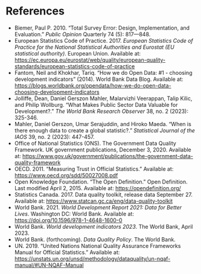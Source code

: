 # References {.unnumbered}

- Biemer, Paul P. 2010. “Total Survey Error: Design, Implementation, and Evaluation.” *Public Opinion* Quarterly 74 (5): 817—848.
- European Statistics Code of Practice. 2017. *European Statistics Code of Practice for the National Statistical Authorities and Eurostat (EU statistical authority)*. European Union. Available at: <a href="https://ec.europa.eu/eurostat/web/quality/european-quality-standards/european-statistics-code-of-practice" target="_blank">https://ec.europa.eu/eurostat/web/quality/european-quality-standards/european-statistics-code-of-practice</a>
- Fantom, Neil and Khokhar, Tariq. "How we do Open Data: #1 - choosing development indicators” (2014). World Bank Data Blog. Available at: <a href="https://blogs.worldbank.org/opendata/how-we-do-open-data-choosing-development-indicators" target="_blank">https://blogs.worldbank.org/opendata/how-we-do-open-data-choosing-development-indicators</a>
- Jolliffe, Dean, Daniel Gerszon Mahler, Malarvizhi Veerappan, Talip Kilic, and Philip Wollburg. "What Makes Public Sector Data Valuable for Development?." *The World Bank Research Observer* 38, no. 2 (2023): 325-346.
- Mahler, Daniel Gerszon, Umar Serajuddin, and Hiroko Maeda. "When is there enough data to create a global statistic?." *Statistical Journal of the IAOS* 39, no. 2 (2023): 447-457.
- Office of National Statistics (ONS). The Government Data Quality Framework. UK government publications, December 3, 2020. Available at: <a href="https://www.gov.uk/government/publications/the-government-data-quality-framework" target="_blank">https://www.gov.uk/government/publications/the-government-data-quality-framework</a>
- OECD. 2011. “Measuring Trust in Official Statistics.” Available at: <a href="https://www.oecd.org/sdd/50027008.pdf" target="_blank">https://www.oecd.org/sdd/50027008.pdf</a>
- Open Knowledge Foundation. "The Open Definition." Open Definition. Last modified April 2, 2015. Available at: <a href="https://opendefinition.org/" target="_blank">https://opendefinition.org/</a>
- Statistics Canada. 2017. Data quality toolkit, release data September 27. Available at: <a href="https://www.statcan.gc.ca/eng/data-quality-toolkit" target="_blank">https://www.statcan.gc.ca/eng/data-quality-toolkit</a>
- World Bank. 2021. *World Development Report 2021: Data for Better Lives*. Washington DC: World Bank. Available at: <a href="https://doi.org/10.1596/978-1-4648-1600-0" target="_blank">https://doi.org/10.1596/978-1-4648-1600-0</a>
- World Bank. *World development indicators 2023*. The World Bank, April 2023.
- World Bank. (forthcoming). *Data Quality Policy*. The World Bank.
- UN. 2019. “United Nations National Quality Assurance Frameworks Manual for Official Statistics.” Available at: <a href="https://unstats.un.org/unsd/methodology/dataquality/un-nqaf-manual/#UN-NQAF-Manual" target="_blank">https://unstats.un.org/unsd/methodology/dataquality/un-nqaf-manual/#UN-NQAF-Manual</a>
